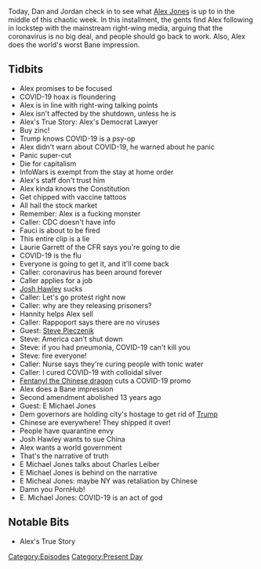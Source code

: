 {{DEFAULTSORT:
    #_EPISODE_0412:March 24-25, 2020
}}{{Episode
    | title             = March 24-25, 2020
    | caption           = Listen to this episode on [https://knowledgefight.libsyn.com/knowledge-fight-march-24-25-2020 Libsyn] [https://open.spotify.com/episode/5hiu5Lc7DGSRqdeZsvdvcw Spotify], Read the [[Transcript/412: March 24-25, 2020|Unofficial Transcript]]
    | episodeNumber     = 412
    | length            = 02:11:59
    | airDate           = March 27, 2020
    | coverageStartDate = March 24, 2020
    | coverageEndDate   = March 25, 2020
    | episodeType       = [[:Category:Present Day|Present Day]]
    | appearance        = [[Anthony Fauci]], [[Laurie Garrett]], [[Josh Hawley]], [[Sean Hannity]], [[Jon Rappoport]], [[Steve Pieczenik]], [[E. Michael Jones]], [[Charles Leiber]]
    | previousEpisode   = [[411: Jordan Takes The Wheel 3]]
    | nextEpisode       = [[413: March 27, 2020]]
}}

{{Stub}}

Today, Dan and Jordan check in to see what [[Alex Jones]] is up to in the middle of this chaotic week. In this installment, the gents find Alex following in lockstep with the mainstream right-wing media, arguing that the coronavirus is no big deal, and people should go back to work. Also, Alex does the world's worst Bane impression.

==Tidbits==

*Alex promises to be focused
*COVID-19 hoax is floundering
*Alex is in line with right-wing talking points
*Alex isn't affected by the shutdown, unless he is
*Alex's True Story: Alex's Democrat Lawyer
*Buy zinc!
*Trump knows COVID-19 is a psy-op
*Alex didn't warn about COVID-19, he warned about he panic
*Panic super-cut
*Die for capitalism
*InfoWars is exempt from the stay at home order
*Alex's staff don't trust him
*Alex kinda knows the Constitution
*Get chipped with vaccine tattoos
*All hail the stock market
*Remember: Alex is a fucking monster
*Caller: CDC doesn't have info
*Fauci is about to be fired
*This entire clip is a lie
*Laurie Garrett of the CFR says you're going to die
*COVID-19 is the flu
*Everyone is going to get it, and it'll come back
*Caller: coronavirus has been around forever
*Caller applies for a job
*[[Josh Hawley]] sucks
*Caller: Let's go protest right now
*Caller: why are they releasing prisoners?
*Hannity helps Alex sell
*Caller: Rappoport says there are no viruses
*Guest: [[Steve Pieczenik]]
*Steve: America can't shut down
*Steve: if you had pneumonia, COVID-19 can't kill you
*Steve: fire everyone!
*Caller: Nurse says they're curing people with tonic water
*Caller: I cured COVID-19 with colloidal silver
*[[Fentanyl the Chinese dragon]] cuts a COVID-19 promo
*Alex does a Bane impression
*Second amendment abolished 13 years ago
*Guest: E Michael Jones
*Dem governors are holding city's hostage to get rid of [[Donald Trump|Trump]]
*Chinese are everywhere! They shipped it over!
*People have quarantine envy
*Josh Hawley wants to sue China
*Alex wants a world government
*That's the narrative of truth
*E Michael Jones talks about Charles Leiber
*E Michael Jones is behind on the narrative
*E Micheal Jones: maybe NY was retaliation by Chinese
*Damn you PornHub!
*E. Michael Jones: COVID-19 is an act of god

==Notable Bits==

*Alex's True Story

[[Category:Episodes]]
[[Category:Present Day]]
